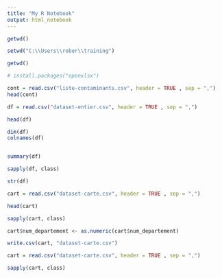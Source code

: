 ```yaml
---
title: "My R Notebook"
output: html_notebook
---
```


```r
getwd()

setwd("C:\\Users\\rober\\training")

getwd()
```

```r
# install.packages("openxlsx")
```

```r
cont = read.csv("liste-contaminants.csv", header = TRUE , sep = ",")
head(cont)
```


```r
df = read.csv("dataset-entier.csv", header = TRUE , sep = ",")
```


```r
head(df)
```

```r
dim(df)
colnames(df)
```
```r
```


```r
summary(df)
```
```r
sapply(df, class)
```
```r
str(df)
```
```r
cart = read.csv("dataset-carte.csv", header = TRUE , sep = ",")

head(cart)
```

```r
sapply(cart, class)
```
```r
cart$num_departement <- as.numeric(cart$num_departement)

```
```r
write.csv(cart, "dataset-carte.csv")
```
```r
cart = read.csv("dataset-carte.csv", header = TRUE , sep = ",")

```
```r
sapply(cart, class)
```


